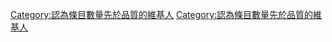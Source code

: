 {{Userbox
  |border-c = #e0ffff
  |border-s = 1
  |id-c     = #000000
  |id-s     = 
  |id-fc    = crimson
  |info-c   = #000000
  |info-s   = 9
  |info-fc  = #FFFFFF
  |id       = 寧濫毋缺
  |info     = 這個用戶認為條目'''[[數量|<span style="color:WHITE;">數量</span>]]'''先於'''[[品質|<span style="color:WHITE;">品質</span>]]'''。
}}
<includeonly>[[Category:認為條目數量先於品質的維基人]]</includeonly><noinclude>
[[Category:認為條目數量先於品質的維基人]]
</noinclude>